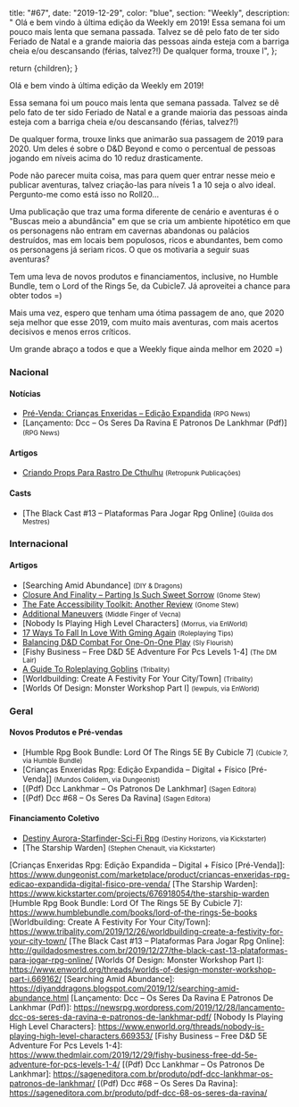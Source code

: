 
  title: "#67",
  date: "2019-12-29",
  color: "blue",
  section: "Weekly",
  description:
    "    Olá e bem vindo à última edição da Weekly em 2019!    Essa semana foi um pouco mais lenta que semana passada. Talvez se dê pelo fato de ter sido Feriado de Natal e a grande maioria das pessoas ainda esteja com a barriga cheia e/ou descansando (férias, talvez?!)    De qualquer forma, trouxe l",
};

  return <InternalLayout meta={meta}>{children}</InternalLayout>;
}

Olá e bem vindo à última edição da Weekly em 2019!

Essa semana foi um pouco mais lenta que semana passada. Talvez se dê pelo fato de ter sido Feriado de Natal e a grande maioria das pessoas ainda esteja com a barriga cheia e/ou descansando (férias, talvez?!)

De qualquer forma, trouxe links que animarão sua passagem de 2019 para 2020. Um deles é sobre o D&amp;D Beyond e como o percentual de pessoas jogando em níveis acima do 10 reduz drasticamente.

Pode não parecer muita coisa, mas para quem quer entrar nesse meio e publicar aventuras, talvez criação-las para níveis 1 a 10 seja o alvo ideal. Pergunto-me como está isso no Roll20...

Uma publicação que traz uma forma diferente de cenário e aventuras é o &quot;Buscas meio a abundância&quot; em que se cria um ambiente hipotético em que os personagens não entram em cavernas abandonas ou palácios destruídos, mas em locais bem populosos, ricos e abundantes, bem como os personagens já seriam ricos. O que os motivaria a seguir suas aventuras?

Tem uma leva de novos produtos e financiamentos, inclusive, no Humble Bundle, tem o Lord of the Rings 5e, da Cubicle7. Já aproveitei a chance para obter todos =)

Mais uma vez, espero que tenham uma ótima passagem de ano, que 2020 seja melhor que esse 2019, com muito mais aventuras, com mais acertos decisivos e menos erros críticos.

Um grande abraço a todos e que a Weekly fique ainda melhor em 2020 =)

### Nacional

#### Notícias

- [Pré-Venda: Crianças Enxeridas – Edição Expandida] <small>(RPG News)</small>
- [Lançamento: Dcc – Os Seres Da Ravina E Patronos De Lankhmar (Pdf)] <small>(RPG News)</small>

#### Artigos

- [Criando Props Para Rastro De Cthulhu] <small>(Retropunk Publicações)</small>

#### Casts

- [The Black Cast #13 – Plataformas Para Jogar Rpg Online] <small>(Guilda dos Mestres)</small>

### Internacional

#### Artigos

- [Searching Amid Abundance] <small>(DIY &amp; Dragons)</small>
- [Closure And Finality – Parting Is Such Sweet Sorrow] <small>(Gnome Stew)</small>
- [The Fate Accessibility Toolkit: Another Review] <small>(Gnome Stew)</small>
- [Additional Maneuvers] <small>(Middle Finger of Vecna)</small>
- [Nobody Is Playing High Level Characters] <small>(Morrus, via EnWorld)</small>
- [17 Ways To Fall In Love With Gming Again] <small>(Roleplaying Tips)</small>
- [Balancing D&amp;D Combat For One-On-One Play] <small>(Sly Flourish)</small>
- [Fishy Business – Free D&amp;D 5E Adventure For Pcs Levels 1-4] <small>(The DM Lair)</small>
- [A Guide To Roleplaying Goblins] <small>(Tribality)</small>
- [Worldbuilding: Create A Festivity For Your City/Town] <small>(Tribality)</small>
- [Worlds Of Design: Monster Workshop Part I] <small>(lewpuls, via EnWorld)</small>

### Geral

#### Novos Produtos e Pré-vendas

- [Humble Rpg Book Bundle: Lord Of The Rings 5E By Cubicle 7] <small>(Cubicle 7, via Humble Bundle)</small>
- [Crianças Enxeridas Rpg: Edição Expandida – Digital + Físico [Pré-Venda]] <small>(Mundos Colidem, via Dungeonist)</small>
- [(Pdf) Dcc Lankhmar – Os Patronos De Lankhmar] <small>(Sagen Editora)</small>
- [(Pdf) Dcc #68 – Os Seres Da Ravina] <small>(Sagen Editora)</small>

#### Financiamento Coletivo

- [Destiny Aurora-Starfinder-Sci-Fi Rpg] <small>(Destiny Horizons, via Kickstarter)</small>
- [The Starship Warden] <small>(Stephen Chenault, via Kickstarter)</small>

[destiny aurora-starfinder-sci-fi rpg]: https://www.kickstarter.com/projects/1169263915/destiny-aurora-starfinder-sci-fi-rpg
[criando props para rastro de cthulhu]: https://retropunk.com.br/editora/criando-props-para-rastro-de-cthulhu/
[closure and finality – parting is such sweet sorrow]: https://gnomestew.com/closure-and-finality-parting-is-such-sweet-sorrow/
[17 ways to fall in love with gming again]: https://www.roleplayingtips.com/rptn/17-ways-to-fall-in-love-with-gming-again/
[balancing d&amp;d combat for one-on-one play]: https://slyflourish.com/balancing_combat_for_one_on_one.html
[the fate accessibility toolkit: another review]: https://gnomestew.com/the-fate-accessibility-toolkit-another-review/
[a guide to roleplaying goblins]: https://www.tribality.com/2019/12/24/a-guide-to-roleplaying-goblins/
[additional maneuvers]: https://mfov.magehandpress.com/2019/12/additional-maneuvers.html
[pré-venda: crianças enxeridas – edição expandida]: https://newsrpg.wordpress.com/2019/12/26/pre-venda-criancas-enxeridas-edicao-expandida/

[Crianças Enxeridas Rpg: Edição Expandida – Digital + Físico [Pré-Venda]]: https://www.dungeonist.com/marketplace/product/criancas-enxeridas-rpg-edicao-expandida-digital-fisico-pre-venda/
[The Starship Warden]: https://www.kickstarter.com/projects/676918054/the-starship-warden
[Humble Rpg Book Bundle: Lord Of The Rings 5E By Cubicle 7]: https://www.humblebundle.com/books/lord-of-the-rings-5e-books
[Worldbuilding: Create A Festivity For Your City/Town]: https://www.tribality.com/2019/12/26/worldbuilding-create-a-festivity-for-your-city-town/
[The Black Cast #13 – Plataformas Para Jogar Rpg Online]: http://guildadosmestres.com.br/2019/12/27/the-black-cast-13-plataformas-para-jogar-rpg-online/
[Worlds Of Design: Monster Workshop Part I]: https://www.enworld.org/threads/worlds-of-design-monster-workshop-part-i.669162/
[Searching Amid Abundance]: https://diyanddragons.blogspot.com/2019/12/searching-amid-abundance.html
[Lançamento: Dcc – Os Seres Da Ravina E Patronos De Lankhmar (Pdf)]: https://newsrpg.wordpress.com/2019/12/28/lancamento-dcc-os-seres-da-ravina-e-patronos-de-lankhmar-pdf/
[Nobody Is Playing High Level Characters]: https://www.enworld.org/threads/nobody-is-playing-high-level-characters.669353/
[Fishy Business – Free D&amp;D 5E Adventure For Pcs Levels 1-4]: https://www.thedmlair.com/2019/12/29/fishy-business-free-dd-5e-adventure-for-pcs-levels-1-4/
[(Pdf) Dcc Lankhmar – Os Patronos De Lankhmar]: https://sageneditora.com.br/produto/pdf-dcc-lankhmar-os-patronos-de-lankhmar/
[(Pdf) Dcc #68 – Os Seres Da Ravina]: https://sageneditora.com.br/produto/pdf-dcc-68-os-seres-da-ravina/
